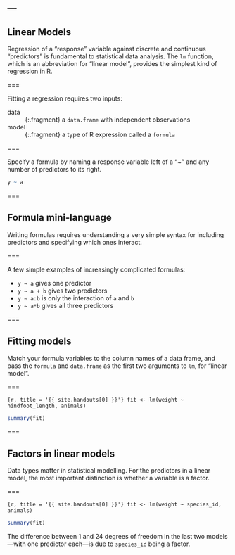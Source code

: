 ---
---

## Linear Models

Regression of a "response" variable against discrete and continuous "predictors"
is fundamental to statistical data analysis. The `lm` function, which is an
abbreviation for "linear model", provides the simplest kind of regression in R.

===

Fitting a regression requires two inputs:

data
: {:.fragment} a `data.frame` with independent observations

model
: {:.fragment} a type of R expression called a `formula`

===

Specify a formula by naming a response variable left of a "~" and any number of
predictors to its right.

```r
y ~ a
```

===

## Formula mini-language

Writing formulas requires understanding a very simple syntax for including
predictors and specifying which ones interact.

===

A few simple examples of increasingly complicated formulas:

- `y ~ a` gives one predictor
- `y ~ a + b` gives two predictors
- `y ~ a:b` is only the interaction of `a` and `b`
- `y ~ a*b` gives all three predictors

===

## Fitting models

Match your formula variables to the column names of a data frame, and pass the
`formula` and `data.frame` as the first two arguments to `lm`, for "linear
model".

===

```{r, title = '{{ site.handouts[0] }}'}
fit <- lm(weight ~ hindfoot_length, animals)
```
```r
summary(fit)
```

===

## Factors in linear models

Data types matter in statistical modelling. For the predictors in a linear
model, the most important distinction is whether a variable is a factor.

===

```{r, title = '{{ site.handouts[0] }}'}
fit <- lm(weight ~ species_id, animals)
```
```r
summary(fit)
```

The difference between 1 and 24 degrees of freedom in the last two models—with
one predictor each—is due to `species_id` being a factor.
